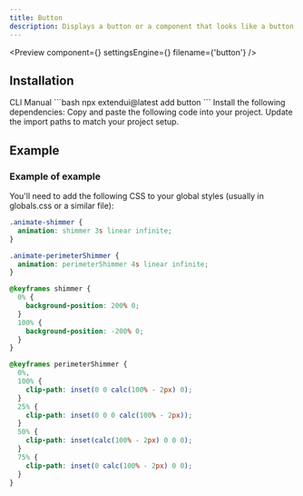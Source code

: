 ```yaml
---
title: Button
description: Displays a button or a component that looks like a button.
---
```


<Preview
  component={<ButtonExample />}
  settingsEngine={<ButtonSettingsEngine />}
  filename={'button'}
/>

## Installation

<Tabs defaultValue="cli">
  <TabsList>
    <TabsTrigger value="cli">CLI</TabsTrigger>
    <TabsTrigger value="manual">Manual</TabsTrigger>
  </TabsList>
  <TabsContent value="cli">
    ```bash npx extendui@latest add button ```
  </TabsContent>
  <TabsContent value="manual">
    <Steps>
      <Step>Install the following dependencies:</Step>
      <Step>Copy and paste the following code into your project.</Step>
      <Step>Update the import paths to match your project setup.</Step>
    </Steps>
  </TabsContent>
</Tabs>

## Example

### Example of example

You'll need to add the following CSS to your global styles (usually in globals.css or a similar file):

```css showLineNumbers
.animate-shimmer {
  animation: shimmer 3s linear infinite;
}

.animate-perimeterShimmer {
  animation: perimeterShimmer 4s linear infinite;
}

@keyframes shimmer {
  0% {
    background-position: 200% 0;
  }
  100% {
    background-position: -200% 0;
  }
}

@keyframes perimeterShimmer {
  0%,
  100% {
    clip-path: inset(0 0 calc(100% - 2px) 0);
  }
  25% {
    clip-path: inset(0 0 0 calc(100% - 2px));
  }
  50% {
    clip-path: inset(calc(100% - 2px) 0 0 0);
  }
  75% {
    clip-path: inset(0 calc(100% - 2px) 0 0);
  }
}
```
